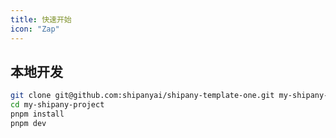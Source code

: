 ```yaml
---
title: 快速开始
icon: "Zap"
---
```


## 本地开发

```bash
git clone git@github.com:shipanyai/shipany-template-one.git my-shipany-project
cd my-shipany-project
pnpm install
pnpm dev
```
